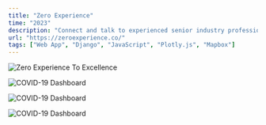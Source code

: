 ```yaml
---
title: "Zero Experience"
time: "2023"
description: "Connect and talk to experienced senior industry professionals on mentorship, industry issues, and live coding."
url: "https://zeroexperience.co/"
tags: ["Web App", "Django", "JavaScript", "Plotly.js", "Mapbox"]
---
```


<Image
  src="/projects/no-xp/zxp-summary.png"
  alt="Zero Experience To Excellence"
  width={2580}
  height={1691}
  caption=""
/>

<Image
  src="/projects/no-xp/zxp-impact.png"
  alt="COVID-19 Dashboard"
  width={1905}
  height={1409}
  caption=" "
/>

<Image
  src="/projects/no-xp/zxp-features.png"
  alt="COVID-19 Dashboard"
  width={2580}
  height={1691}
  caption=" "
/>

<Image
  src="/projects/no-xp/zxp-mentorship.png"
  alt="COVID-19 Dashboard"
  width={2580}
  height={1691}
  caption=" "
/>
